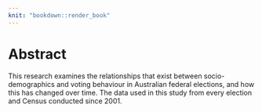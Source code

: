 ```yaml
---
knit: "bookdown::render_book"
---
```


# Abstract {-}

This research examines the relationships that exist between socio-demographics and voting behaviour in Australian federal elections, and how this has changed over time. The data used in this study from every election and Census conducted since 2001.











<!-- 
The following line is required to re-set page numbering after preliminary material. Do not remove
-->
\clearpage\pagenumbering{arabic}\setcounter{page}{0}
